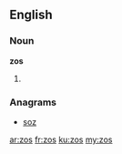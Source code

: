 ==English==

===Noun===
'''zos'''

# {{plural of|zo}}

===Anagrams===
* [[soz#English|soz]]

[[ar:zos]]
[[fr:zos]]
[[ku:zos]]
[[my:zos]]